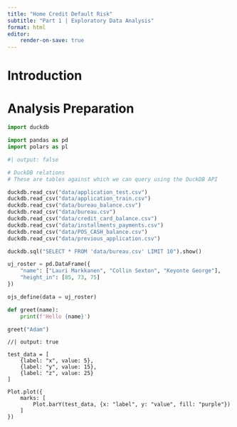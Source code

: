 ```yaml
---
title: "Home Credit Default Risk"
subtitle: "Part 1 | Exploratory Data Analysis"
format: html
editor:
    render-on-save: true
---
```


# Introduction

# Analysis Preparation

```python

import duckdb

import pandas as pd
import polars as pl

```

```python
#| output: false

# DuckDB relations
# These are tables against which we can query using the DuckDB API

duckdb.read_csv("data/application_test.csv")
duckdb.read_csv("data/application_train.csv")
duckdb.read_csv("data/bureau_balance.csv")
duckdb.read_csv("data/bureau.csv")
duckdb.read_csv("data/credit_card_balance.csv")
duckdb.read_csv("data/installments_payments.csv")
duckdb.read_csv("data/POS_CASH_balance.csv")
duckdb.read_csv("data/previous_application.csv")

```


```python

duckdb.sql("SELECT * FROM 'data/bureau.csv' LIMIT 10").show()

```

```python

uj_roster = pd.DataFrame({
    "name": ["Lauri Markkanen", "Collin Sexton", "Keyonte George"], 
    "height_in": [85, 73, 75]
})

ojs_define(data = uj_roster)
```

```python
def greet(name):
    print(f'Hello {name}')

greet("Adam")

```

```ojs
//| output: true

test_data = [
    {label: "x", value: 5},  
    {label: "y", value: 15},  
    {label: "z", value: 25} 
]

Plot.plot({
    marks: [
        Plot.barY(test_data, {x: "label", y: "value", fill: "purple"})
    ]
})

```